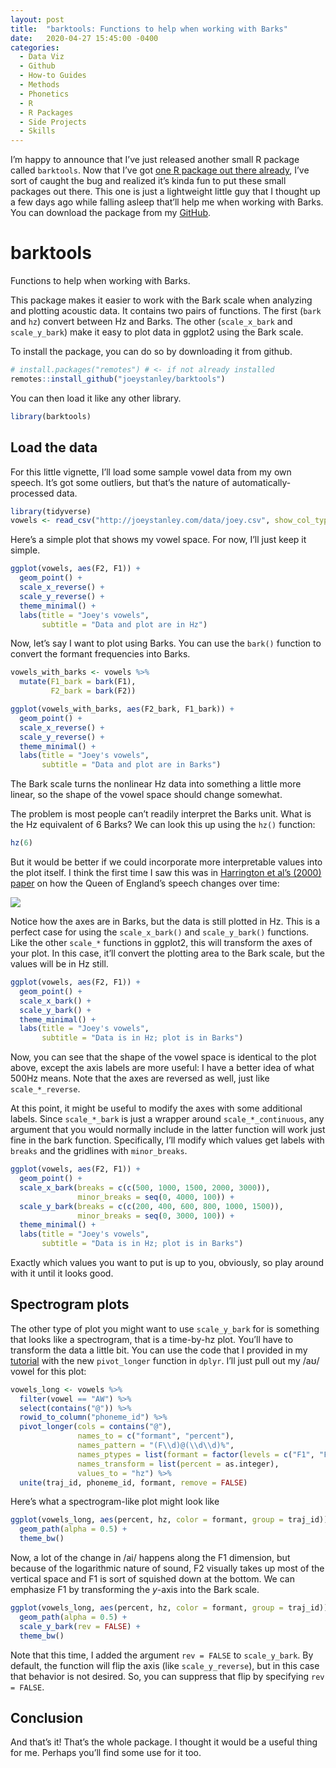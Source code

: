 ```yaml
---
layout: post
title:  "barktools: Functions to help when working with Barks"
date:   2020-04-27 15:45:00 -0400
categories:
  - Data Viz
  - Github
  - How-to Guides
  - Methods
  - Phonetics
  - R
  - R Packages
  - Side Projects
  - Skills
---
```


I'm happy to announce that I've just released another small R package called `barktools`.  Now that I've got [one R package out there already](/blog/futurevisions-my-first-r-package), I've sort of caught the bug and realized it's kinda fun to put these small packages out there. This one is just a lightweight little guy that I thought up a few days ago while falling asleep that'll help me when working with Barks. You can download the package from my [GitHub](https://joeystanley.github.io/barktools/).

# barktools

Functions to help when working with Barks.

This package makes it easier to work with the Bark scale when analyzing and plotting acoustic data. It contains two pairs of functions. The first (`bark` and `hz`) convert between Hz and Barks. The other (`scale_x_bark` and `scale_y_bark`) make it easy to plot data in ggplot2 using the Bark scale.

To install the package, you can do so by downloading it from github. 

```r
# install.packages("remotes") # <- if not already installed
remotes::install_github("joeystanley/barktools")
```

You can then load it like any other library.

```r
library(barktools)
```

## Load the data

For this little vignette, I'll load some sample vowel data from my own speech. It's got some outliers, but that's the nature of automatically-processed data. 

```r
library(tidyverse)
vowels <- read_csv("http://joeystanley.com/data/joey.csv", show_col_types = FALSE)
```

Here's a simple plot that shows my vowel space. For now, I'll just keep it simple.

```r
ggplot(vowels, aes(F2, F1)) + 
  geom_point() + 
  scale_x_reverse() + 
  scale_y_reverse() + 
  theme_minimal() + 
  labs(title = "Joey's vowels",
       subtitle = "Data and plot are in Hz")
```

Now, let's say I want to plot using Barks. You can use the `bark()` function to convert the formant frequencies into Barks. 

```r
vowels_with_barks <- vowels %>%
  mutate(F1_bark = bark(F1),
         F2_bark = bark(F2))

ggplot(vowels_with_barks, aes(F2_bark, F1_bark)) + 
  geom_point() + 
  scale_x_reverse() + 
  scale_y_reverse() + 
  theme_minimal() + 
  labs(title = "Joey's vowels",
       subtitle = "Data and plot are in Barks")
```

The Bark scale turns the nonlinear Hz data into something a little more linear, so the shape of the vowel space should change somewhat.

The problem is most people can't readily interpret the Barks unit. What is the Hz equivalent of 6 Barks? We can look this up using the `hz()` function:

```r
hz(6)
```

But it would be better if we could incorporate more interpretable values into the plot itself. I think the first time I saw this was in [Harrington et al's (2000) paper](https://www.jstor.org/stable/44526873?seq=1#metadata_info_tab_contents) on how the Queen of England's speech changes over time:

![](harrington_sample.jpg)

Notice how the axes are in Barks, but the data is still plotted in Hz. This is a perfect case for using the `scale_x_bark()` and `scale_y_bark()` functions. Like the other `scale_*` functions in ggplot2, this will transform the axes of your plot. In this case, it'll convert the plotting area to the Bark scale, but the values will be in Hz still.

```r
ggplot(vowels, aes(F2, F1)) + 
  geom_point() + 
  scale_x_bark() + 
  scale_y_bark() + 
  theme_minimal() + 
  labs(title = "Joey's vowels",
       subtitle = "Data is in Hz; plot is in Barks")
```

Now, you can see that the shape of the vowel space is identical to the plot above, except the axis labels are more useful: I have a better idea of what 500Hz means. Note that the axes are reversed as well, just like `scale_*_reverse`. 

At this point, it might be useful to modify the axes with some additional labels. Since `scale_*_bark` is just a wrapper around `scale_*_continuous`, any argument that you would normally include in the latter function will work just fine in the bark function. Specifically, I'll modify which values get labels with `breaks` and the gridlines with `minor_breaks`. 

```r
ggplot(vowels, aes(F2, F1)) + 
  geom_point() + 
  scale_x_bark(breaks = c(c(500, 1000, 1500, 2000, 3000)),
               minor_breaks = seq(0, 4000, 100)) +
  scale_y_bark(breaks = c(c(200, 400, 600, 800, 1000, 1500)),
               minor_breaks = seq(0, 3000, 100)) + 
  theme_minimal() + 
  labs(title = "Joey's vowels",
       subtitle = "Data is in Hz; plot is in Barks")
```

Exactly which values you want to put is up to you, obviously, so play around with it until it looks good. 

## Spectrogram plots

The other type of plot you might want to use `scale_y_bark` for is something that looks like a spectrogram, that is a time-by-hz plot. You'll have to transform the data a little bit. You can use the code that I provided in my [tutorial](http://joeystanley.com/blog/reshaping-vowel-formant-data-with-tidyr) with the new `pivot_longer` function in `dplyr`. I'll just pull out my /aʊ/ vowel for this plot:

```r
vowels_long <- vowels %>%
  filter(vowel == "AW") %>%
  select(contains("@")) %>%
  rowid_to_column("phoneme_id") %>%
  pivot_longer(cols = contains("@"), 
               names_to = c("formant", "percent"), 
               names_pattern = "(F\\d)@(\\d\\d)%", 
               names_ptypes = list(formant = factor(levels = c("F1", "F2"))), 
               names_transform = list(percent = as.integer),
               values_to = "hz") %>%
  unite(traj_id, phoneme_id, formant, remove = FALSE)
```

Here's what a spectrogram-like plot might look like

```r
ggplot(vowels_long, aes(percent, hz, color = formant, group = traj_id)) + 
  geom_path(alpha = 0.5) +
  theme_bw()
```

Now, a lot of the change in /ai/ happens along the F1 dimension, but because of the logarithmic nature of sound, F2 visually takes up most of the vertical space and F1 is sort of squished down at the bottom. We can emphasize F1 by transforming the *y*-axis into the Bark scale. 

```r
ggplot(vowels_long, aes(percent, hz, color = formant, group = traj_id)) + 
  geom_path(alpha = 0.5) +
  scale_y_bark(rev = FALSE) + 
  theme_bw()
```

Note that this time, I added the argument `rev = FALSE` to `scale_y_bark`. By default, the function will flip the axis (like `scale_y_reverse`), but in this case that behavior is not desired. So, you can suppress that flip by specifying `rev = FALSE`.

## Conclusion

And that's it! That's the whole package. I thought it would be a useful thing for me. Perhaps you'll find some use for it too. 
